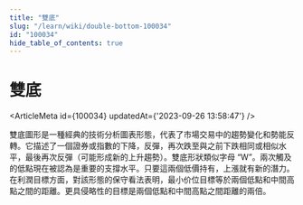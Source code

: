 ```yaml
---
title: "雙底"
slug: "/learn/wiki/double-bottom-100034"
id: "100034"
hide_table_of_contents: true
---
```



# 雙底

<ArticleMeta id={100034} updatedAt={'2023-09-26 13:58:47'} />
<div className='border-solid border-b border-t-0 my-4 border-[var(--ifm-color-gray-300)]' />

雙底圖形是一種經典的技術分析圖表形態，代表了市場交易中的趨勢變化和勢能反轉。它描述了一個證券或指數的下降，反彈，再次跌至與之前下跌相同或相似水平，最後再次反彈（可能形成新的上升趨勢）。雙底形狀類似字母 “W”。兩次觸及的低點現在被認為是重要的支撐水平。只要這兩個低價持有，上漲就有新的潛力。在利潤目標方面，對該形態的保守看法表明，最小价位目標等於兩個低點和中間高點之間的距離。更具侵略性的目標是兩個低點和中間高點之間距離的兩倍。

